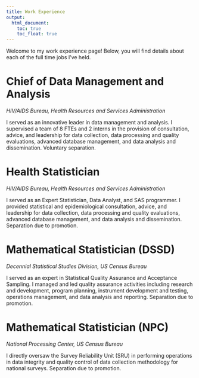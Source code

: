 ```yaml
---
title: Work Experience
output: 
  html_document:
    toc: true
    toc_float: true
---
```


Welcome to my work experience page! Below, you will find details about each of the full time jobs I've held. 

# Chief of Data Management and Analysis

*HIV/AIDS Bureau, Health Resources and Services Administration*

I served as an innovative leader in data management and analysis. I supervised a team of 8 FTEs and 2 interns in the provision of consultation, advice, and leadership for data collection, data processing and quality evaluations, advanced database management, and data analysis and dissemination. Voluntary separation. 


# Health Statistician

*HIV/AIDS Bureau, Health Resources and Services Administration*

I served as an Expert Statistician, Data Analyst, and SAS programmer. I provided statistical and epidemiological consultation, advice, and leadership for data collection, data processing and quality evaluations, advanced database management, and data analysis and dissemination. Separation due to promotion.

# Mathematical Statistician (DSSD)

*Decennial Statistical Studies Division, US Census Bureau*

I served as an expert in Statistical Quality Assurance and Acceptance Sampling. I managed and led quality assurance activities including research and development, program planning, instrument development and testing, operations management, and data analysis and reporting. Separation due to promotion.

# Mathematical Statistician (NPC)

*National Processing Center, US Census Bureau*

I directly oversaw the Survey Reliability Unit (SRU) in performing operations in data integrity and quality control of data collection methodology for national surveys. Separation due to promotion.